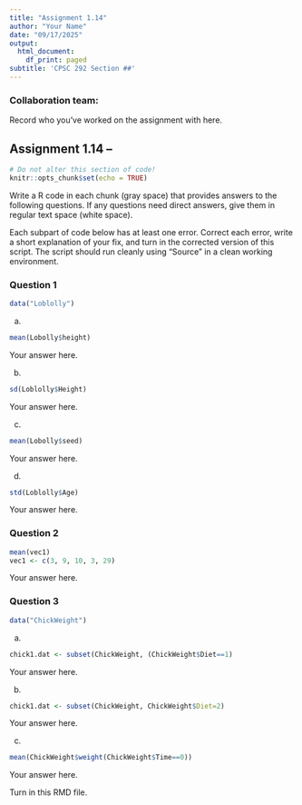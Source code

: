 ```yaml
---
title: "Assignment 1.14"
author: "Your Name"
date: "09/17/2025"
output:
  html_document:
    df_print: paged
subtitle: 'CPSC 292 Section ##'
---
```


### Collaboration team: 

Record who you've worked on the assignment with here. 


## Assignment 1.14 -- 

```r
# Do not alter this section of code!
knitr::opts_chunk$set(echo = TRUE)
```

Write a R code in each chunk (gray space) that provides answers to the following questions. If any questions need direct answers, give them in regular text space (white space).

Each subpart of code below has at least one error. Correct each error, write a short explanation of your fix, and turn in the corrected version of this script. The script should run cleanly using "Source" in a clean working environment.

### Question 1

```r
data("Loblolly")
```

  a. 

```r
mean(Lobolly$height)
```
  
  Your answer here.
  
  b. 
  
```r
sd(Loblolly$Height)
```
  
  Your answer here.
  
  c. 
  
```r
mean(Lobolly$seed)
```

  Your answer here.

  d. 
  
```r
std(Loblolly$Age)
```

  Your answer here.

### Question 2
  
```r
mean(vec1)
vec1 <- c(3, 9, 10, 3, 29)
```

Your answer here.

### Question 3

```r
data("ChickWeight")
```

  a. 
  
```r
chick1.dat <- subset(ChickWeight, (ChickWeight$Diet==1)

```
  
  Your answer here.
  
  b. 
  
```r
chick1.dat <- subset(ChickWeight, ChickWeight$Diet=2)
```
  
  Your answer here.
  
  c. 
  
```r
mean(ChickWeight$weight(ChickWeight$Time==0))
```
  
  Your answer here. 
  

Turn in this RMD file.